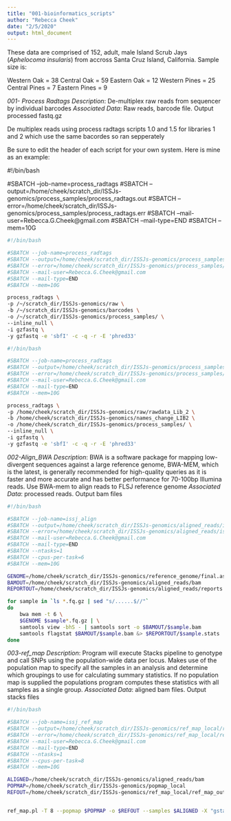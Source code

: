 ```yaml
---
title: "001-bioinformatics_scripts"
author: "Rebecca Cheek"
date: "2/5/2020"
output: html_document
---
```



These data are comprised of 152, adult, male Island Scrub Jays (*Aphelocoma insularis*) from accross Santa Cruz Island, California. 
Sample size is:

Western Oak  = 38
Central Oak = 59
Eastern Oak = 12
Western Pines = 25
Central Pines = 7
Eastern Pines = 9

*001- Process Radtags* 
*Description*: De-multiplex raw reads from sequencer by individual barcodes
*Associated Data*: Raw reads, barcode file. Output processed fastq.gz 

De multiplex reads using process radtags scripts 1.0 and 1.5 
for libraries 1 and 2 which use the same bacordes so ran sepperately

Be sure to edit the header of each script for your own system. Here is mine as an example:

#!/bin/bash

#SBATCH --job-name=process_radtags
#SBATCH --output=/home/cheek/scratch_dir/ISSJs-genomics/process_samples/process_radtags.out
#SBATCH --error=/home/cheek/scratch_dir/ISSJs-genomics/process_samples/process_radtags.err
#SBATCH --mail-user=Rebecca.G.Cheek@gmail.com
#SBATCH --mail-type=END
#SBATCH --mem=10G


```sh
#!/bin/bash

#SBATCH --job-name=process_radtags
#SBATCH --output=/home/cheek/scratch_dir/ISSJs-genomics/process_samples/process_radtags.out
#SBATCH --error=/home/cheek/scratch_dir/ISSJs-genomics/process_samples/process_radtags.err
#SBATCH --mail-user=Rebecca.G.Cheek@gmail.com
#SBATCH --mail-type=END
#SBATCH --mem=10G

process_radtags \
-p /~/scratch_dir/ISSJs-genomics/raw \
-b /~/scratch_dir/ISSJs-genomics/barcodes \
-o /~/scratch_dir/ISSJs-genomics/process_samples/ \
--inline_null \
-i gzfastq \
-y gzfastq -e 'sbfI' -c -q -r -E 'phred33'

```



```sh
#!/bin/bash

#SBATCH --job-name=process_radtags
#SBATCH --output=/home/cheek/scratch_dir/ISSJs-genomics/process_samples/process_radtags.out
#SBATCH --error=/home/cheek/scratch_dir/ISSJs-genomics/process_samples/process_radtags.err
#SBATCH --mail-user=Rebecca.G.Cheek@gmail.com
#SBATCH --mail-type=END
#SBATCH --mem=10G

process_radtags \
-p /home/cheek/scratch_dir/ISSJs-genomics/raw/rawdata_Lib_2 \
-b /home/cheek/scratch_dir/ISSJs-genomics/names_change_LIB2 \
-o /home/cheek/scratch_dir/ISSJs-genomics/process_samples/ \
--inline_null \
-i gzfastq \
-y gzfastq -e 'sbfI' -c -q -r -E 'phred33'


```



*002-Align_BWA*
*Description*: BWA is a software package for mapping low-divergent sequences against a large reference genome, BWA-MEM, which is the latest, is generally recommended for high-quality queries as it is faster and more accurate and has better performance for 70-100bp Illumina reads. Use BWA-mem to align reads to FLSJ reference genome
*Associated Data*: processed reads. Output bam files


```sh
#!/bin/bash

#SBATCH --job-name=issj_align
#SBATCH --output=/home/cheek/scratch_dir/ISSJs-genomics/aligned_reads/issj_aligned.out
#SBATCH --error=/home/cheek/scratch_dir/ISSJs-genomics/aligned_reads/issj_aligned.err
#SBATCH --mail-user=Rebecca.G.Cheek@gmail.com
#SBATCH --mail-type=END
#SBATCH --ntasks=1
#SBATCH --cpus-per-task=6
#SBATCH --mem=10G

GENOME=/home/cheek/scratch_dir/ISSJs-genomics/reference_genome/final.assembly.fasta.gz
BAMOUT=/home/cheek/scratch_dir/ISSJs-genomics/aligned_reads/bam
REPORTOUT=/home/cheek/scratch_dir/ISSJs-genomics/aligned_reads/reports

for sample in `ls *.fq.gz | sed "s/......$//"`
do
    bwa mem -t 6 \
    $GENOME $sample*.fq.gz | \
    samtools view -bhS - | samtools sort -o $BAMOUT/$sample.bam
    samtools flagstat $BAMOUT/$sample.bam &> $REPORTOUT/$sample.stats
done

```

*003-ref_map* 
*Description*: Program will execute Stacks pipeline to genotype and call SNPs using the population-wide data per locus. Makes use of the population map to specify all the samples in an analysis and determine which groupings to use for calculating summary statistics. If no population map is supplied the populations program computes these statistics with all samples as a single group.
*Associated Data*: aligned bam files. Output stacks files


```sh
#!/bin/bash

#SBATCH --job-name=issj_ref_map
#SBATCH --output=/home/cheek/scratch_dir/ISSJs-genomics/ref_map_local/ref_map_local.out
#SBATCH --error=/home/cheek/scratch_dir/ISSJs-genomics/ref_map_local/ref_map_local.err
#SBATCH --mail-user=Rebecca.G.Cheek@gmail.com
#SBATCH --mail-type=END
#SBATCH --ntasks=1
#SBATCH --cpus-per-task=8
#SBATCH --mem=10G

ALIGNED=/home/cheek/scratch_dir/ISSJs-genomics/aligned_reads/bam
POPMAP=/home/cheek/scratch_dir/ISSJs-genomics/popmap_local
REFOUT=/home/cheek/scratch_dir/ISSJs-genomics/ref_map_local/ref_map_out


ref_map.pl -T 8 --popmap $POPMAP -o $REFOUT --samples $ALIGNED -X "gstacks:--rm-pcr-duplicates"


```